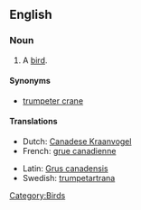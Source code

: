 ==English==

===Noun===
{{en-noun|sg=[[sandhill]] [[crane]]}}

# A [[bird]].

====Synonyms====
*[[trumpeter crane]]

====Translations====
{{trans-top|a bird}}
*Dutch: [[Canadese Kraanvogel]] {{m}}
*French: [[grue canadienne]] {{f}}
{{trans-mid}}
*Latin: [[Grus canadensis]]
*Swedish: [[trumpetartrana]]
{{trans-bottom}}

[[Category:Birds]]